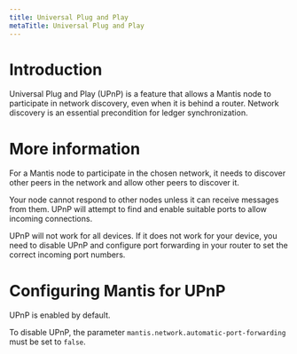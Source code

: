 ```yaml
---
title: Universal Plug and Play
metaTitle: Universal Plug and Play
---
```


# Introduction

Universal Plug and Play (UPnP) is a feature that allows a Mantis node to participate in network discovery, even when it is behind a router. Network discovery is an essential precondition for ledger synchronization.

# More information

For a Mantis node to participate in the chosen network, it needs to discover other peers in the network and allow other peers to discover it.

 Your node cannot respond to other nodes unless it can receive messages from them. UPnP will attempt to find and enable suitable ports to allow incoming connections. 

 UPnP will not work for all devices. If it does not work for your device, you need to disable UPnP and configure port forwarding in your router to set the correct incoming port numbers.

# Configuring Mantis for UPnP

UPnP is enabled by default.  

To disable UPnP, the parameter `mantis.network.automatic-port-forwarding` must be set to `false`.
